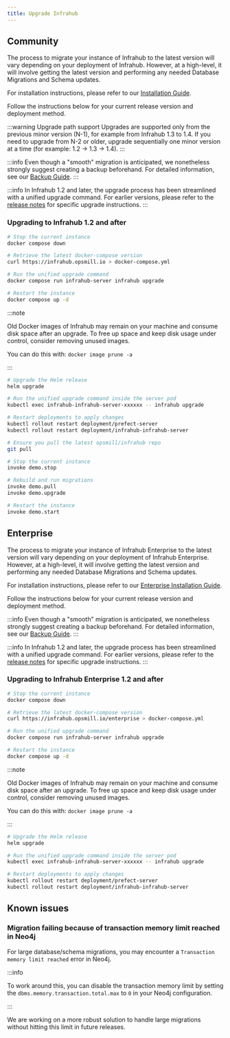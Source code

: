 ```yaml
---
title: Upgrade Infrahub
---
```



## Community

The process to migrate your instance of Infrahub to the latest version will vary depending on your deployment of Infrahub. However, at a high-level, it will involve getting the latest version and performing any needed Database Migrations and Schema updates.

For installation instructions, please refer to our [Installation Guide](./installation).

Follow the instructions below for your current release version and deployment method.

:::warning Upgrade path support
Upgrades are supported only from the previous minor version (N-1), for example from Infrahub 1.3 to 1.4. If you need to upgrade from N-2 or older, upgrade sequentially one minor version at a time (for example: 1.2 -> 1.3 -> 1.4).
:::

:::info
Even though a "smooth" migration is anticipated, we nonetheless strongly suggest creating a backup beforehand. For detailed information, see our [Backup Guide](./database-backup).
:::

:::info
In Infrahub 1.2 and later, the upgrade process has been streamlined with a unified upgrade command.
For earlier versions, please refer to the [release notes](/release-notes/infrahub) for specific upgrade instructions.
:::

### Upgrading to Infrahub 1.2 and after

<Tabs>
<TabItem value="docker" label="Docker" default>

```bash
# Stop the current instance
docker compose down

# Retrieve the latest docker-compose version
curl https://infrahub.opsmill.io > docker-compose.yml

# Run the unified upgrade command
docker compose run infrahub-server infrahub upgrade

# Restart the instance
docker compose up -d
```

:::note

Old Docker images of Infrahub may remain on your machine and consume disk space after an upgrade. To free up space and keep disk usage under control, consider removing unused images.

You can do this with: `docker image prune -a`

:::

</TabItem>
<TabItem value="helm" label="Helm">

```bash
# Upgrade the Helm release
helm upgrade

# Run the unified upgrade command inside the server pod
kubectl exec infrahub-infrahub-server-xxxxxx -- infrahub upgrade

# Restart deployments to apply changes
kubectl rollout restart deployment/prefect-server
kubectl rollout restart deployment/infrahub-infrahub-server
```

</TabItem>

<TabItem value="devdemo" label="Dev/Demo">

```bash
# Ensure you pull the latest opsmill/infrahub repo
git pull

# Stop the current instance
invoke demo.stop

# Rebuild and run migrations
invoke demo.pull
invoke demo.upgrade

# Restart the instance
invoke demo.start
```

</TabItem>
</Tabs>

## Enterprise<EnterpriseBadge />

The process to migrate your instance of Infrahub Enterprise to the latest version will vary depending on your deployment of Infrahub Enterprise. However, at a high-level, it will involve getting the latest version and performing any needed Database Migrations and Schema updates.

For installation instructions, please refer to our [Enterprise Installation Guide](./installation#enterprise).

Follow the instructions below for your current release version and deployment method.

:::info
Even though a "smooth" migration is anticipated, we nonetheless strongly suggest creating a backup beforehand. For detailed information, see our [Backup Guide](./database-backup).
:::

:::info
In Infrahub 1.2 and later, the upgrade process has been streamlined with a unified upgrade command.
For earlier versions, please refer to the [release notes](/release-notes/infrahub) for specific upgrade instructions.
:::

### Upgrading to Infrahub Enterprise 1.2 and after

<Tabs>
<TabItem value="docker" label="Docker" default>

```bash
# Stop the current instance
docker compose down

# Retrieve the latest docker-compose version
curl https://infrahub.opsmill.io/enterprise > docker-compose.yml

# Run the unified upgrade command
docker compose run infrahub-server infrahub upgrade

# Restart the instance
docker compose up -d
```

:::note

Old Docker images of Infrahub may remain on your machine and consume disk space after an upgrade. To free up space and keep disk usage under control, consider removing unused images.

You can do this with: `docker image prune -a`

:::

</TabItem>
<TabItem value="helm" label="Helm">

```bash
# Upgrade the Helm release
helm upgrade

# Run the unified upgrade command inside the server pod
kubectl exec infrahub-infrahub-server-xxxxxx -- infrahub upgrade

# Restart deployments to apply changes
kubectl rollout restart deployment/prefect-server
kubectl rollout restart deployment/infrahub-infrahub-server
```

</TabItem>
</Tabs>

## Known issues

### Migration failing because of transaction memory limit reached in Neo4j

For large database/schema migrations, you may encounter a `Transaction memory limit reached` error in Neo4j.

:::info

To work around this, you can disable the transaction memory limit by setting the `dbms.memory.transaction.total.max` to `0` in your Neo4j configuration.

:::

We are working on a more robust solution to handle large migrations without hitting this limit in future releases.
